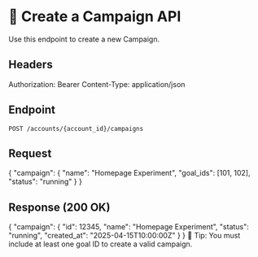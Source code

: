 
# 📘 Create a Campaign API

Use this endpoint to create a new Campaign.

## Headers

Authorization: Bearer <token>
Content-Type: application/json

## Endpoint
`POST /accounts/{account_id}/campaigns`

## Request
<ApiRequest> { "campaign": { "name": "Homepage Experiment", "goal_ids": [101, 102], "status": "running" } } </ApiRequest>

## Response (200 OK)
<ApiResponse> { "campaign": { "id": 12345, "name": "Homepage Experiment", "status": "running", "created_at": "2025-04-15T10:00:00Z" } } </ApiResponse>
🚀 Tip: You must include at least one goal ID to create a valid campaign.

